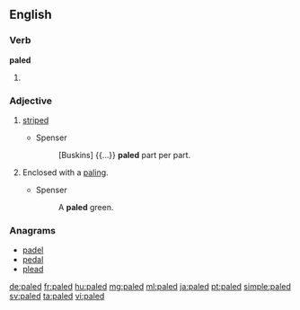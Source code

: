 ==English==

===Verb===
'''paled'''

# {{en-past of|pale}}

===Adjective===
{{en-adj}}

# {{context|obsolete|lang=en}} [[striped]]
#* Spenser
#*: [Buskins] {{...}} '''paled''' part per part.
# {{context|obsolete|lang=en}} Enclosed with a [[paling]].
#* Spenser
#*: A '''paled''' green.

===Anagrams===
* [[padel#English|padel]]
* [[pedal#English|pedal]]
* [[plead#English|plead]]

[[de:paled]]
[[fr:paled]]
[[hu:paled]]
[[mg:paled]]
[[ml:paled]]
[[ja:paled]]
[[pt:paled]]
[[simple:paled]]
[[sv:paled]]
[[ta:paled]]
[[vi:paled]]